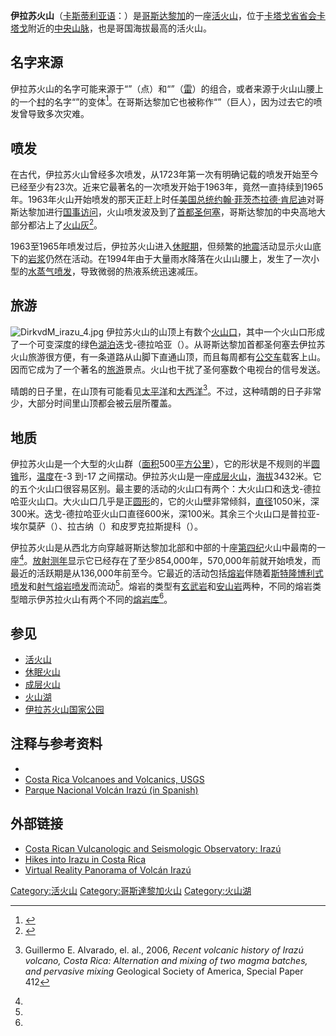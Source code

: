 {{noteTA
|1=zh-hans:公交车;zh-hk:巴士;zh-tw:公車;

}}

{{Infobox Mountain
| 名稱 = <center>伊拉苏火山<br>{{lang|es|Volcán Irazú}}</center>
| 照片 = DirkvdM irazu 1.jpg
| 照片說明 = 伊拉苏火山
| 海拔 ={{convert|3432|m|ft|0}}
| 位置 = [[哥斯达黎加|哥斯达黎加]]
| 山脈 = [[中央山脉_(哥斯达黎加)|中央山脉]]
| 相對高度 = 
| 座標 = {{coord|9|58|37|N|83|51|15|W |region:CR_type:mountain |display=inline,title}}
| 地形圖 = 
| 類別 = [[成层火山|成层火山]]、[[活火山|活火山]]、[[休眠火山|休眠火山]]
| 年齡 = 
| 最近喷发 = 1963年
| 首次登頂 =
| 攀登路線 =
| pushpin_map = Costa Rica
| pushpin_map_caption = 伊拉蘇火山的位置
| latd=9 |latm=58 |lats=37 |latNS=N
| longd=83 |longm=51 |longs=15 |longEW=W
}}
'''伊拉苏火山'''（[[卡斯蒂利亚语|卡斯蒂利亚语]]：{{lang|es|'''Volcán Irazú'''}}）是[[哥斯达黎加|哥斯达黎加]]的一座[[活火山|活火山]]，位于[[卡塔戈省|卡塔戈省]][[首府|省会]][[卡塔戈|卡塔戈]]附近的[[中央山脉_(哥斯达黎加)|中央山脉]]，也是哥国海拔最高的活火山。

==名字来源==
伊拉苏火山的名字可能来源于“{{lang|es|ara}}”（点）和“{{lang|es|tzu}}”（[[雷|雷]]）的组合，或者来源于火山山腰上的一个[[村|村]]的名字“{{lang|es|Iztarú}}”的变体<ref>{{Cite web |url=http://www.misapellidos.com/ver_datos.phtml?cod=17448&apellido=Iraz%C3%BA |title=MisApellidos.com |accessdate=2009-08-12 |archive-date=2007-09-27 |archive-url=https://web.archive.org/web/20070927121641/http://www.misapellidos.com/ver_datos.phtml?cod=17448&apellido=Iraz%C3%BA |dead-url=no }}</ref>。在哥斯达黎加它也被称作“{{lang|es|El Coloso}}”（巨人），因为过去它的喷发曾导致多次灾难。

==喷发==
在古代，伊拉苏火山曾经多次喷发，从1723年第一次有明确记载的喷发开始至今已经至少有23次。近来它最著名的一次喷发开始于1963年，竟然一直持续到1965年。1963年火山开始喷发的那天正赶上时任[[美国总统|美国总统]][[约翰·菲茨杰拉德·肯尼迪|约翰·菲茨杰拉德·肯尼迪]]对哥斯达黎加进行[[国事访问|国事访问]]，火山喷发波及到了[[首都|首都]][[圣何塞_(哥斯达黎加)|圣何塞]]，哥斯达黎加的中央高地大部分都沾上了[[火山灰|火山灰]]<ref>{{Cite web |url=http://www.orbitcostarica.com/natparks.htm |title=哥斯达黎加旅游手册 |accessdate=2009-08-12 |archive-date=2016-10-22 |archive-url=https://web.archive.org/web/20161022092906/http://www.orbitcostarica.com/natparks.htm |dead-url=no }}</ref>。

1963至1965年喷发过后，伊拉苏火山进入[[休眠火山|休眠期]]，但频繁的[[地震|地震]]活动显示火山底下的[[岩浆|岩浆]]仍然在活动。在1994年由于大量雨水降落在火山山腰上，发生了一次小型的[[水蒸气喷发|水蒸气喷发]]，导致微弱的热液系统迅速减压。

==旅游==
[[File:DirkvdM_irazu_4.jpg|thumb]]
伊拉苏火山的山顶上有数个[[火山口|火山口]]，其中一个火山口形成了一个可变深度的绿色[[火山口湖|湖泊]]迭戈-德拉哈亚（{{lang|es|Diego de la Haya}}）。从哥斯达黎加首都圣何塞去伊拉苏火山旅游很方便，有一条道路从山脚下直通山顶，而且每周都有[[公共汽車|公交车]]载客上山。因而它成为了一个著名的[[旅游|旅游]]景点。火山也干扰了圣何塞数个电视台的信号发送。

晴朗的日子里，在山顶有可能看见[[太平洋|太平洋]]和[[大西洋|大西洋]]<ref name=GSA>{{cite web |url=http://www.rci.rutgers.edu/~carr/Alv%20Irazu.pdf |title=存档副本 |accessdate=2009-07-23 |deadurl=yes |archiveurl=https://web.archive.org/web/20101206132105/http://www.rci.rutgers.edu/~carr/Alv%20Irazu.pdf |archivedate=2010-12-06 }} Guillermo E. Alvarado, el. al., 2006, ''Recent volcanic history of Irazú volcano, Costa Rica: Alternation and
mixing of two magma batches, and pervasive mixing'' Geological Society of America, Special Paper 412</ref>。不过，这种晴朗的日子非常少，大部分时间里山顶都会被云层所覆盖。

== 地质 ==

伊拉苏火山是一个大型的火山群（[[面积|面积]]500[[平方公里|平方公里]]），它的形状是不规则的半[[圆锥|圆锥]]形，[[温度|温度]]在-3 到-17 {{lang|sv|[[摄氏度|°C]]}}之间摆动。伊拉苏火山是一座[[成层火山|成层火山]]，[[海拔|海拔]]3432米。它的五个火山口很容易区别。最主要的活动的火山口有两个：大火山口和迭戈-德拉哈亚火山口。大火山口几乎是正[[圆形|圆形]]的，它的火山壁非常倾斜，[[直径|直径]]1050米，深300米。迭戈-德拉哈亚火山口直径600米，深100米。其余三个火山口是普拉亚-埃尔莫萨（{{lang|es|Playa Hermosa}}）、拉古纳（{{lang|es|La Laguna}}）和皮罗克拉斯提科（{{lang|es|El Piroclastico}}）。

伊拉苏火山是从西北方向穿越哥斯达黎加北部和中部的十座[[第四纪|第四纪]]火山中最南的一座<ref name=GSA/>。[[放射测年|放射测年]]显示它已经存在了至少854,000年，570,000年前就开始喷发，而最近的活跃期是从136,000年前至今。它最近的活动包括[[熔岩|熔岩]]伴随着[[斯特隆博利式喷发|斯特隆博利式喷发]]和[[射气熔岩喷发|射气熔岩喷发]]而流动<ref name=GSA/>。熔岩的类型有[[玄武岩|玄武岩]]和[[安山岩|安山岩]]两种，不同的熔岩类型暗示伊苏拉火山有两个不同的[[熔岩库|熔岩库]]<ref name=GSA/>。

== 参见 ==
*[[活火山|活火山]]
*[[休眠火山|休眠火山]]
*[[成层火山|成层火山]]
*[[火山湖|火山湖]]
*[[伊拉苏火山国家公园|伊拉苏火山国家公园]]

== 注释与参考资料 ==
{{Reflist}}
*{{cite gvp|vnum=1405-06=|name=Irazú }}
*[http://vulcan.wr.usgs.gov/Volcanoes/CostaRica/description_costa_rica_volcanoes.html Costa Rica Volcanoes and Volcanics, USGS] {{Wayback|url=http://vulcan.wr.usgs.gov/Volcanoes/CostaRica/description_costa_rica_volcanoes.html |date=20130225070554 }}
*[http://www.guiascostarica.com/area55.htm Parque Nacional Volcán Irazú (in Spanish)] {{Wayback|url=http://www.guiascostarica.com/area55.htm |date=20130430154324 }}

==外部链接==
{{Commonscat|Irazú|伊拉苏火山}}
*[https://web.archive.org/web/20090312050102/http://www.ovsicori.una.ac.cr/vulcanologia/volcanes/irazu.htm Costa Rican Vulcanologic and Seismologic Observatory: Irazú]
*[http://www.crrobs.org/ Hikes into Irazu in Costa Rica] {{Wayback|url=http://www.crrobs.org/ |date=20140104150458 }}
*[https://web.archive.org/web/20050104224543/http://geoimages.berkeley.edu/wwp304/html/RyanGalt.html Virtual Reality Panorama of Volcán Irazú]
{{Central American volcanoes}}

[[Category:活火山|Category:活火山]]
[[Category:哥斯達黎加火山|Category:哥斯達黎加火山]]
[[Category:火山湖|Category:火山湖]]